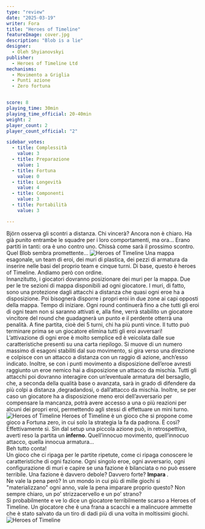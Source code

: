 ```yaml
---
type: "review"
date: "2025-03-19"
writer: Fora
title: "Heroes of Timeline"
featureImage: cover.jpg
description: "Blob is a lie"
designer: 
  - Oleh Shyianovskyi
publisher: 
  - Heroes of Timeline Ltd
mechanisms:
  - Movimento a Griglia
  - Punti azione
  - Zero fortuna


score: 8
playing_time: 30min
playing_time_official: 20-40min
weight: 2
player_count: 2
player_count_official: "2"

sidebar_votes:
  - title: Complessità
    value: 3
  - title: Preparazione
    value: 1
  - title: Fortuna
    value: 0
  - title: Longevità
    value: 4
  - title: Componenti
    value: 3
  - title: Portabilità
    value: 3

---
```


<Setting>
Björn osserva gli scontri a distanza. Chi vincerà? Ancora non è chiaro. Ha già punito entrambe le squadre per i loro comportamenti, ma ora… Erano partiti in tanti: ora è uno contro uno. Chissà come sarà il prossimo scontro. Quel Blob sembra promettente…
</Setting>

<img src="./game1.jpg" alt="Heroes of Timeline" />

<Rules>
Una mappa esagonale, un team di eroi, dei muri di plastica, dei pezzi di armatura da inserire nelle basi del proprio team e cinque turni. Di base, questo è heroes of Timeline. Andiamo però con ordine. <br/>
Innanzitutto, i giocatori dovranno posizionare dei muri per la mappa. Due per le tre sezioni di mappa disponibili ad ogni giocatore. I muri, di fatto, sono una protezione dagli attacchi a distanza che quasi ogni eroe ha a disposizione. Poi bisognerà disporre i propri eroi in due zone ai capi opposti della mappa. Tempo di iniziare. Ogni round continuerà fino a che tutti gli eroi di ogni team non si saranno attivati e, alla fine, verrà stabilito un giocatore vincitore del round che guadagnerà un punto e il perdente otterrà una penalità. A fine partita, cioè dei 5 turni, chi ha più punti vince. Il tutto può terminare prima se un giocatore elimina tutti gli eroi avversari! <br/> 
L’attivazione di ogni eroe è molto semplice ed è veicolata dalle sue caratteristiche presenti su una carta riepilogo. Si muove di un numero massimo di esagoni stabiliti dal suo movimento, si gira verso una direzione e colpisce con un attacco a distanza con un raggio di azione, anch’esso indicato. Inoltre, se con i punti movimento a disposizione dell’eroe avresti raggiunto un eroe nemico hai a disposizione un attacco da mischia. Tutti gli attacchi poi dovranno interagire con un’eventuale armatura del bersaglio, che, a seconda della qualità base o avanzata, sarà in grado di difendere da più colpi a distanza ,degradandosi, o dall’attacco da mischia. Inoltre, se per caso un giocatore ha a disposizione meno eroi dell’avversario per compensare la mancanza, potrà avere accesso a una o più reazioni per alcuni dei propri eroi, permettendo agli stessi di effettuare un mini turno.
</Rules>

<img src="./game2.jpg" alt="Heroes of Timeline" />


<Feedback>
Heroes of Timeline è un gioco che si propone come gioco a Fortuna zero, in cui solo la strategia la fa da padrona. È così? Effettivamente sì. Sin dal setup una piccola azione può, in retrospettiva, averti reso la partita un <strong>inferno</strong>. Quell’innocuo movimento, quell’innocuo attacco, quella innocua armatura… <br/>
Beh tutto conta! <br/>
Un gioco che ci ripaga per le partite ripetute, come ci ripaga conoscere le caratteristiche di ogni fazione. Ogni singolo eroe, ogni avversario, ogni configurazione di muri e capire se una fazione è bilanciata o no può essere terribile. Una fazione è davvero debole? Davvero forte? <strong>Impara </strong>. <br/>
Ne vale la pena però? In un mondo in cui più di mille giochi si "materializzano" ogni anno, vale la pena imparare proprio questo? Non sempre chiaro, un po’ strizzacervello e un po’ strano? <br/>
Sì probabilmente e ve lo dice un giocatore terribilmente scarso a Heroes of Timeline. Un giocatore che è una frana a scacchi e a malincuore ammette che è stato salvato da un tiro di dadi più di una volta in moltissimi giochi. 
</Feedback>

<img src="./game3.jpg" alt="Heroes of Timeline" />


